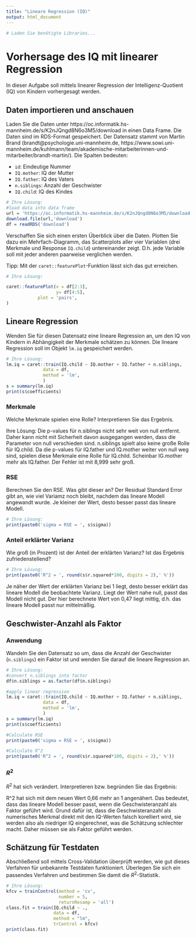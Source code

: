 ```yaml
---
title: "Lineare Regression (IQ)"
output: html_document
---
```


```r
# Laden Sie benötigte Libraries...

```

# Vorhersage des IQ mit linearer Regression

In dieser Aufgabe soll mittels linearer Regression der Intelligenz-Quotient (IQ) von Kindern vorhergesagt werden.

## Daten importieren und anschauen

Laden Sie die Daten unter https://oc.informatik.hs-mannheim.de/s/K2nJQngd8N6o3M5/download in einen Data Frame. Die Daten sind im RDS-Format gespeichert. Der Datensatz stammt von Martin Brand (brandt@psychologie.uni-mannheim.de, https://www.sowi.uni-mannheim.de/kuhlmann/team/akademische-mitarbeiterinnen-und-mitarbeiter/brandt-martin/). Die Spalten bedeuten:

 * `id`: Eindeutige Nummer
 * `IQ.mother`: IQ der Mutter
 * `IQ.father`: IQ des Vaters
 * `n.siblings`: Anzahl der Geschwister
 * `IQ.child`: IQ des Kindes

```r
# Ihre Lösung:
#load data into data frame
url = 'https://oc.informatik.hs-mannheim.de/s/K2nJQngd8N6o3M5/download'
download.file(url,'download')
df = readRDS('download')

```

Verschaffen Sie sich einen ersten Überblick über die Daten. Plotten Sie dazu ein Mehrfach-Diagramm, das Scatterplots aller vier Variablen (drei Merkmale und Response `IQ.child`) untereinander zeigt. D.h. jede Variable soll mit jeder anderen paarweise verglichen werden.

Tipp: Mit der `caret::featurePlot`-Funktion lässt sich das gut erreichen.

```r
# Ihre Lösung:

caret::featurePlot(x = df[2:3],
                   y= df[4:5],
            plot = 'pairs',
)
```

## Lineare Regression

Wenden Sie für diesen Datensatz eine lineare Regression an, um den IQ von Kindern in Abhängigkeit der Merkmale schätzen zu können. Die lineare Regression soll im Objekt `lm.iq` gespeichert werden.

```r
# Ihre Lösung:
lm.iq = caret::train(IQ.child ~ IQ.mother + IQ.father + n.siblings, 
              data = df,
              method = 'lm',
              )
s = summary(lm.iq)
print(s$coefficients)

```

### Merkmale

Welche Merkmale spielen eine Rolle? Interpretieren Sie das Ergebnis.

Ihre Lösung:
Die p-values für n.siblings nicht sehr weit von null entfernt. Daher kann nicht mit Sicherheit davon ausgegangen werden, dass die Parameter von null verschieden sind. n.siblings spielt also keine große Rolle für IQ.child. Da die p-values für IQ.father und IQ.mother weiter von null weg sind, spielen diese Merkmale eine Rolle für IQ.child. Scheinbar IG.mother mehr als IQ.father.
Der Fehler ist mit 8,999 sehr groß.

### RSE

Berechnen Sie den RSE. Was gibt dieser an?
Der Residual Standard Error gibt an, wie viel Variamz noch bleibt, nachdem das lineare Modell angewandt wurde. Je kleiner der Wert, desto besser passt das lineare Modell.

```r
# Ihre Lösung:
print(paste0('sigma = RSE = ', s$sigma))
```

### Anteil erklärter Varianz

Wie groß (in Prozent) ist der Anteil der erklärten Varianz? Ist das Ergebnis zufriedenstellend?

```r
# Ihre Lösung:
print(paste0('R^2 = ', round(s$r.squared*100, digits = 2),' %'))
```
Je näher der Wert der erklärten Varianz bei 1 liegt, desto besser erklärt das lineare Modell die beobachtete Varianz. Liegt der Wert nahe null, passt das Modell nicht gut. Der hier berechnete Wert von 0,47 liegt mittig, d.h. das lineare Modell passt nur mittelmäßig.

## Geschwister-Anzahl als Faktor

### Anwendung

Wandeln Sie den Datensatz so um, dass die Anzahl der Geschwister (`n.siblings`) ein Faktor ist und wenden Sie darauf die lineare Regression an.

```r
# Ihre Lösung:
#convert n.siblings into factor
df$n.siblings = as.factor(df$n.siblings)

#apply linear regression
lm.iq = caret::train(IQ.child ~ IQ.mother + IQ.father + n.siblings, 
              data = df,
              method = 'lm',
              )
s = summary(lm.iq)
print(s$coefficients)

#Calculate RSE
print(paste0('sigma = RSE = ', s$sigma))

#Calculate R^2
print(paste0('R^2 = ', round(s$r.squared*100, digits = 2),' %'))
```

### $R^2$

$R^2$ hat sich verändert. Interpretieren bzw. begründen Sie das Ergebnis:

R^2 hat sich mit dem neuen Wert 0,66 mehr an 1 angenähert. Das bedeutet, dass das lineare Modell besser passt, wenn die Geschwisteranzahl als Faktor geführt wird. Grund dafür ist, dass die Geschwisteranzahl als numerisches Merkmal direkt mit den IQ-Werten falsch korelliert wird, sie werden also als niedriger IQ eingerechnet, was die Schätzung schlechter macht. Daher müssen sie als Faktor geführt werden.

## Schätzung für Testdaten

Abschließend soll mittels Cross-Validation überprüft werden, wie gut dieses Verfahren für unbekannte Testdaten funktioniert. Überlegen Sie sich ein passendes Verfahren und bestimmen Sie damit die $R^2$-Statistik.

```r
# Ihre Lösung:
kfcv = trainControl(method = 'cv',
                    number = 5,
                    returnResamp = 'all')
class.fit = train(IQ.child ~ .,
                  data = df,
                  method = "lm",
                  trControl = kfcv)
print(class.fit)
```



